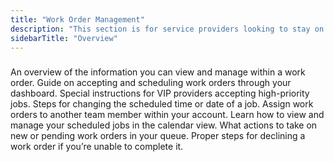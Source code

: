 ```yaml
---
title: "Work Order Management"
description: "This section is for service providers looking to stay on top of their jobs. Learn how to accept, schedule, update, or reschedule work orders—all from your Latchel dashboard."
sidebarTitle: "Overview"
---
```


### 

<Card title="A Service Provider's Guide in Updating a Work Order" icon="swords-laser" iconType="duotone" href="s/topic/0TO5e000000h9wpGAA/A-Service-Provider-s-Guide-in-Updating-a-Work-Order">
  An overview of the information you can view and manage within a work order.
</Card>

<CardGroup cols={2}>
  <Card title="How to Accept and Schedule Work Orders (Service Providers)" icon="calendar-lines-pen" iconType="duotone" href="s/topic/0TO5e000000h9wpGAA/How-to-Accept-and-Schedule-Work-Orders">
    Guide on accepting and scheduling work orders through your dashboard.
  </Card>
  <Card title="Accepting Work Orders as a VIP Service Provider" icon="calendar-check" iconType="duotone" href="s/topic/0TO5e000000h9wpGAA/How-can-a-VIP-Service-Provider-Accept-or-Schedule-a-Work-Order">
    Special instructions for VIP providers accepting high-priority jobs.
  </Card>
  <Card title="Rescheduling Work Orders in Latchel (Service Provider)" icon="calendar-pen" iconType="duotone" href="s/topic/0TO5e000000h9wpGAA/How-Service-Providers-Reschedule-a-Work-Order-in-Latchel">
    Steps for changing the scheduled time or date of a job.
  </Card>
  <Card title="Scheduling Work Orders for Another User within the Company" icon="calendar-users" iconType="duotone" href="s/topic/0TO5e000000h9wpGAA/Accepting-Scheduling-Work-Order-for-Another-Service-Provider-User-Within-the-Company">
    Assign work orders to another team member within your account.
  </Card>
  <Card title="Viewing Work Order Calendar (Service Providers)" icon="calendar-circle-user" iconType="duotone" href="s/topic/0TO5e000000h9wpGAA/How-Service-Providers-View-their-Work-Order-Calendar">
    Learn how to view and manage your scheduled jobs in the calendar view.
  </Card>
  <Card title="Taking Action on Open Work Orders (Service Providers)" icon="clipboard-check" iconType="duotone" href="s/topic/0TO5e000000h9wpGAA/How-to-Move-Work-Orders-Forward-When-Your-Action-is-Required">
    What actions to take on new or pending work orders in your queue.
  </Card>
  <Card title="How to Reject a Work Order (Service Provider)" icon="file-xmark" iconType="duotone" href="s/topic/0TO5e000000h9wpGAA/How-to-Reject-a-Work-Order-Service-Provider">
    Proper steps for declining a work order if you’re unable to complete it.
  </Card>
</CardGroup>